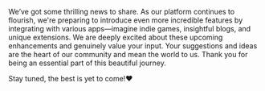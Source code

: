 

We’ve got some thrilling news to share. As our platform continues to flourish, we're preparing to introduce even more incredible features by integrating with various apps—imagine indie games, insightful blogs, and unique extensions. We are deeply excited about these upcoming enhancements and genuinely value your input. Your suggestions and ideas are the heart of our community and mean the world to us. Thank you for being an essential part of this beautiful journey. 

Stay tuned, the best is yet to come!❤️
